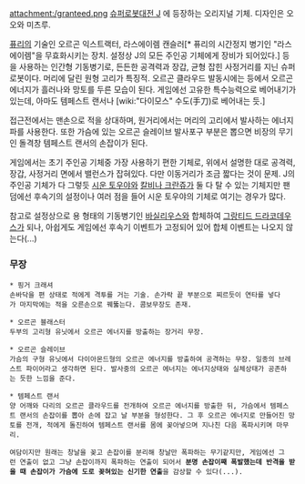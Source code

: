attachment:/granteed.png
[[슈퍼로봇대전 J]] 에 등장하는 오리지널 기체. 디자인은 오오와 미츠루.

[[퓨리]]의 기술인 오르곤 익스트랙터, 라스에이렘 캔슬러[* 퓨리의 시간정지 병기인 "라스에이렘"을 무효화시키는 장치. 설정상 J의 모든 주인공 기체에게 장비가 되어있다.] 등을 사용하는 인간형 기동병기로, 든든한 공격력과 장갑, 균형 잡힌 사정거리를 지닌 슈퍼로봇이다. 머리에 달린 원형 고리가 특징적. 오르곤 클라우드 발동시에는 등에서 오르곤 에너지가 흘러나와 망토를 두른 모습이 된다. 게임에선 고유한 특수능력으로 베어내기가 있는데, 아마도 템페스트 랜서나 [wiki:"다이모스" 수도(手刀)로 베어내는 듯.]

접근전에서는 맨손으로 적을 상대하며, 원거리에서는 머리의 고리에서 발사하는 에너지 파를 사용한다. 또한 가슴에 있는 오르곤 슬레이브 발사포구 부분은 뽑으면 비장의 무기인 돌격창 템페스트 랜서의 손잡이가 된다.

게임에서는 초기 주인공 기체중 가장 사용하기 편한 기체로, 위에서 설명한 대로 공격력, 장갑, 사정거리 면에서 밸런스가 잡혀있다. 다만 이동거리가 조금 짧다는 것이 문제. J의 주인공 기체가 다 그렇듯 [[시운 토우야]]와 [[칼비나 크란쥬]]가 둘 다 탈 수 있는 기체지만 팬덤에선 후속기의 설정이나 여러 점을 들어 시운 토우야의 기체로 여기는 경우가 많다.

참고로 설정상으로 용 형태의 기동병기인 [[바실리우스]]와 합체하여 [[그랑티드 드라코데우스]]가 되나, 아쉽게도 게임에선 후속기 이벤트가 고정되어 있어 합체 이벤트는 나오지 않는다(...)


=== 무장 ===

 * 핑거 크래셔
 손바닥을 편 상태로 적에게 격투를 거는 기술. 손가락 끝 부분으로 찌르듯이 연타를 넣다가 마지막에는 적을 오른손으로 꿰뚫는다. 콤보무장도 존재.

 * 오르곤 블래스터
 두부의 고리형 유닛에서 오르곤 에너지를 방출하는 장거리 무장.

 * 오르곤 슬레이브
 가슴의 구형 유닛에서 다이아몬드형의 오르곤 에너지를 방출하여 공격하는 무장. 일종의 브레스트 파이어라고 생각하면 된다. 발사중의 오르곤 에너지는 에너지상태와 실체상태가 공존하는 듯한 느낌을 준다.

 * 템페스트 랜서
 양 어깨와 다리의 오르곤 클라우드를 전개하여 오르곤 에너지를 방출한 뒤, 가슴에서 템페스트 랜서의 손잡이를 뽑아 손에 잡고 날 부분을 형성한다. 그 후 오르곤 에너지로 만들어진 망토를 전개, 적에게 돌진하여 템페스트 랜서를 몸에 꽂아넣으며 지나친 다음 폭파시키며 마무리.

 여담이지만 원래는 창날을 꽂고 손잡이를 분리해 창날만 폭파하는 무기같지만, 게임에선 그런 연출이 없고 그냥 손잡이까지 폭파하는 연출이 되어서 '''분명 손잡이째 폭발했는데 반격을 받을 때 손잡이가 가슴에 도로 꽂혀있는 신기한 연출'''을 감상할 수 있다(...).

